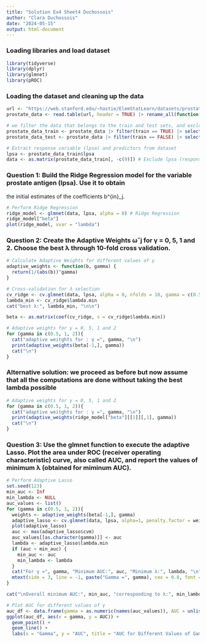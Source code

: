 ```yaml
---
title: "Solution Ex4 Sheet4 Duchossois"
author: "Clara Duchossois"
date: "2024-05-15"
output: html-document
---
```


### Loading libraries and load dataset

```r
library(tidyverse)
library(dplyr)
library(glmnet)
library(pROC)
```

### Loading the dataset and cleaning up the data

```r
url <- "https://web.stanford.edu/~hastie/ElemStatLearn/datasets/prostate.data"
prostate_data <- read.table(url, header = TRUE) |> rename_all(function(x) gsub(" ", "", x)) |> mutate(across(c(lcavol,lbph,lcp,pgg45,lpsa), as.double))

# we filter the data that belongs to the train and test sets, and exclude the 'train' column
prostate_data_train <- prostate_data |> filter(train == TRUE) |> select(-c(10))
prostate_data_test <- prostate_data |> filter(train == FALSE) |> select(-c(10))

# Extract response variable (lpsa) and predictors from dataset
lpsa <- prostate_data_train$lpsa
data <- as.matrix(prostate_data_train[, -c(9)]) # Exclude lpsa (response)
```


### Question 1: Build the Ridge Regression model for the variable prostate antigen (lpsa). Use it to obtain
the initial estimates of the coefficients b^{in}_j.

```r
# Perform Ridge Regression
ridge_model <- glmnet(data, lpsa, alpha = 0) # Ridge Regression
ridge_model["beta"]
plot(ridge_model, xvar = "lambda")
```

### Question 2: Create the Adaptive Weights ωˆj for γ = 0, 5, 1 and 2. Choose the best λ through 10-fold cross validation.

```r
# Calculate Adaptive Weights for different values of γ
adaptive_weights <- function(b, gamma) {
  return(1/(abs(b))^gamma)
}

# Cross-validation for λ selection
cv_ridge <- cv.glmnet(data, lpsa, alpha = 0, nfolds = 10, gamma = c(0.5, 1, 2)) 
lambda_min <- cv_ridge$lambda.min
cat("best λ:", lambda_min, "\n\n")

beta <- as.matrix(coef(cv_ridge, s = cv_ridge$lambda.min))

# Adaptive weights for γ = 0, 5, 1 and 2
for (gamma in c(0.5, 1, 2)){
  cat("adaptive weitghts for : γ =", gamma, "\n")
  print(adaptive_weights(beta[-1,], gamma))
  cat("\n")
}
```

### Alternative solution: we proceed as before but now assume that all the computations are done without taking the best lambda possible

```r
# Adaptive weights for γ = 0, 5, 1 and 2
for (gamma in c(0.5, 1, 2)){
  cat("adaptive weitghts for : γ =", gamma, "\n")
  print(adaptive_weights(ridge_model["beta"][[1]][,1], gamma))
  cat("\n")
}
```

### Question 3: Use the glmnet function to execute the adaptive Lasso. Plot the area under ROC (receiver operating characteristic) curve, also called AUC, and report the values of minimum λ (obtained for miminum AUC).

```r
# Perform Adaptive Lasso
set.seed(123)
min_auc <- Inf
min_lambda <- NULL
auc_values <- list()
for (gamma in c(0.5, 1, 2)){
  weights <- adaptive_weights(beta[-1,], gamma)
  adaptive_lasso <- cv.glmnet(data, lpsa, alpha=1, penalty.factor = weights)
  plot(adaptive_lasso)
  auc <- max(adaptive_lasso$cvm)
  auc_values[[as.character(gamma)]] <- auc
  lambda <- adaptive_lasso$lambda.min
  if (auc < min_auc) {
    min_auc <- auc
    min_lambda <- lambda
  }
  cat("For γ =", gamma, "Minimum AUC:", auc, "Minimum λ:", lambda, "\n")
  mtext(side = 3, line = -1, paste("Gamma =", gamma), cex = 0.8, font = 2)  # Add title specifying the value of gamma
}

cat("\nOverall minimum AUC:", min_auc, "corresponding to λ:", min_lambda, "\n")

# Plot AUC for different values of γ
auc_df <- data.frame(gamma = as.numeric(names(auc_values)), AUC = unlist(auc_values))
ggplot(auc_df, aes(x = gamma, y = AUC)) +
  geom_point() +
  geom_line() +
  labs(x = "Gamma", y = "AUC", title = "AUC for Different Values of Gamma")

```


